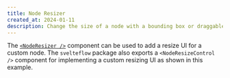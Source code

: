 ```yaml
---
title: Node Resizer
created_at: 2024-01-11
description: Change the size of a node with a bounding box or draggable icon
---
```


The [`<NodeResizer />`](/api-reference/components/node-resizer) component can be used to add a resize UI for a custom node. The `svelteflow` package also exports a `<NodeResizeControl />` component for implementing a custom resizing UI as shown in this example.

<RemoteCodeViewer route="examples/nodes/node-resizer" framework="svelte" />
